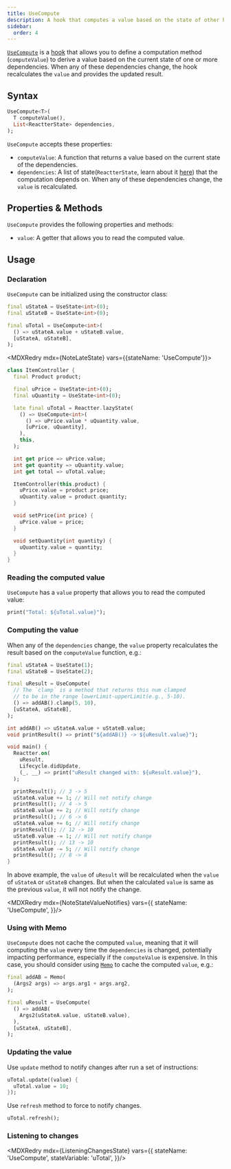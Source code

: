 ```yaml
---
title: UseCompute
description: A hook that computes a value based on the state of other hooks.
sidebar:
  order: 4
---
```



<HT><a href="https://pub.dev/documentation/reactter/latest/reactter/UseCompute-class.html" target="_blank">`UseCompute`</a></HT> is a [hook](/reactter/core_concepts/hooks) that allows you to define a computation method (<HM>`computeValue`</HM>) to derive a value based on the current state of one or more dependencies. When any of these dependencies change, the hook recalculates the `value` and provides the updated result.

## Syntax

```dart showLineNumbers=false
UseCompute<T>(
  T computeValue(),
  List<ReactterState> dependencies,
);
```

<HT>`UseCompute`</HT> accepts these properties:

- <HM>`computeValue`</HM>: A function that returns a value based on the current state of the dependencies.
- `dependencies`: A list of state(<HT>`ReactterState`</HT>, learn about it [here](/reactter/core_concepts/state_management/#state)) that the computation depends on. When any of these dependencies change, the `value` is recalculated.

## Properties & Methods

<HT>`UseCompute`</HT> provides the following properties and methods:

- `value`: A getter that allows you to read the computed value.
<StateMethodsLite/>

## Usage

### Declaration

<HT>`UseCompute`</HT> can be initialized using the constructor class:

```dart showLineNumbers=false "UseCompute" collapse={1-3}
final uStateA = UseState<int>(0);
final uStateB = UseState<int>(0);

final uTotal = UseCompute<int>(
  () => uStateA.value + uStateB.value,
  [uStateA, uStateB],
);
```

<MDXRedry mdx={NoteLateState} vars={{stateName: 'UseCompute'}}>
  <Fragment slot="exampleCode">
```dart title="item_controller.dart" collapse={1-6, 14-31} "late" "Reactter.lazyState" "UseCompute"
class ItemController {
  final Product product;

  final uPrice = UseState<int>(0);
  final uQuantity = UseState<int>(0);

  late final uTotal = Reactter.lazyState(
    () => UseCompute<int>(
      () => uPrice.value * uQuantity.value,
      [uPrice, uQuantity],
    ),
    this,
  );

  int get price => uPrice.value;
  int get quantity => uQuantity.value;
  int get total => uTotal.value;

  ItemController(this.product) {
    uPrice.value = product.price;
    uQuantity.value = product.quantity;
  }

  void setPrice(int price) {
    uPrice.value = price;
  }

  void setQuantity(int quantity) {
    uQuantity.value = quantity;
  }
}
```
  </Fragment>
</MDXRedry>

### Reading the computed value

<HT>`UseCompute`</HT> has a `value` property that allows you to read the computed value:

```dart showLineNumbers=false ".value"
print("Total: ${uTotal.value}");
```

### Computing the value

When any of the `dependencies` change, the `value` property recalculates the result based on the <HM>`computeValue`</HM> function, e.g.:


```dart title="main.dart" "UseCompute" "UseState" "Reactter.on" "Lifecycle.didUpdate" "uStateA" "uStateB" "uResult" "uStateA.value" "uStateB.value" "uResult.value"
final uStateA = UseState(1);
final uStateB = UseState(2);

final uResult = UseCompute(
  // The `clamp` is a method that returns this num clamped
  // to be in the range lowerLimit-upperLimit(e.g., 5-10).
  () => addAB().clamp(5, 10),
  [uStateA, uStateB],
);

int addAB() => uStateA.value + uStateB.value;
void printResult() => print("${addAB()} -> ${uResult.value}");

void main() {
  Reactter.on(
    uResult,
    Lifecycle.didUpdate,
    (_, __) => print("uResult changed with: ${uResult.value}"),
  );

  printResult(); // 3 -> 5
  uStateA.value += 1; // Will not notify change
  printResult(); // 4 -> 5
  uStateB.value += 2; // Will notify change
  printResult(); // 6 -> 6
  uStateA.value += 6; // Will notify change
  printResult(); // 12 -> 10
  uStateB.value -= 1; // Will not notify change
  printResult(); // 13 -> 10
  uStateA.value -= 5; // Will notify change
  printResult(); // 8 -> 8
}
```

In above example, the `value` of `uResult` will be recalculated when the `value` of `uStateA` or `uStateB` changes.
But when the calculated `value` is same as the previous `value`, it will not notify the change.

<MDXRedry mdx={NoteStateValueNotifies} vars={{
  stateName: 'UseCompute',
}}/>

### Using with Memo

<HT>`UseCompute`</HT> does not cache the computed `value`, meaning that it will computing the `value` every time the `dependencies` is changed, potentially impacting performance, especially if the <HM>`computeValue`</HM> is expensive. In this case, you should consider using <HT>[`Memo`](/reactter/classes/memo)</HT> to cache the computed `value`, e.g.:

```dart showLineNumbers=false "UseCompute" "Memo"
final addAB = Memo(
  (Args2 args) => args.arg1 + args.arg2,
);

final uResult = UseCompute(
  () => addAB(
    Args2(uStateA.value, uStateB.value),
  ),
  [uStateA, uStateB],
);
```

### Updating the value

Use <HM>`update`</HM> method to notify changes after run a set of instructions:

```dart showLineNumbers=false ".update"
uTotal.update((value) {
  uTotal.value = 10;
});
```

Use <HM>`refresh`</HM> method to force to notify changes.

```dart showLineNumbers=false ".refresh"
uTotal.refresh();
```

### Listening to changes

<MDXRedry mdx={ListeningChangesState} vars={{
  stateName: 'UseCompute',
  stateVariable: 'uTotal',
}}/>

